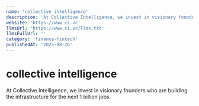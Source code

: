 ```yaml
---
name: 'collective intelligence'
description: 'At Collective Intelligence, we invest in visionary founders who are building the infrastructure for the next 1 billion jobs.'
website: 'https://www.ci.vc'
llmsUrl: 'https://www.ci.vc/llms.txt'
llmsFullUrl: ''
category: 'finance-fintech'
publishedAt: '2025-08-26'
---
```


# collective intelligence

At Collective Intelligence, we invest in visionary founders who are building the infrastructure for the next 1 billion jobs.
